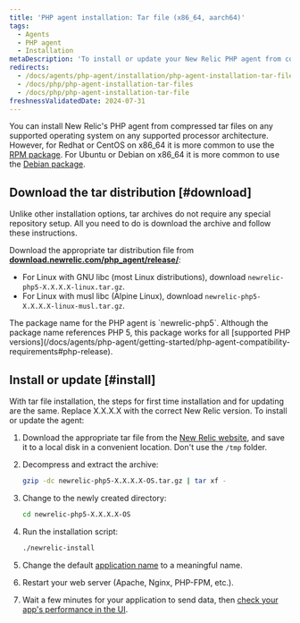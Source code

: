 ```yaml
---
title: 'PHP agent installation: Tar file (x86_64, aarch64)'
tags:
  - Agents
  - PHP agent
  - Installation
metaDescription: 'To install or update your New Relic PHP agent from compressed tar archives, start here.'
redirects:
  - /docs/agents/php-agent/installation/php-agent-installation-tar-file
  - /docs/php/php-agent-installation-tar-files
  - /docs/php/php-agent-installation-tar-file
freshnessValidatedDate: 2024-07-31
---
```


You can install New Relic's PHP agent from compressed tar files on any supported operating system on any supported processor architecture. However, for Redhat or CentOS on x86_64 it is more common to use the [RPM package](/docs/agents/php-agent/installation/php-agent-installation-aws-linux-redhat-centos/). For Ubuntu or Debian on x86_64 it is more common to use the [Debian package](/docs/agents/php-agent/installation/php-agent-installation-ubuntu-debian).

## Download the tar distribution [#download]

Unlike other installation options, tar archives do not require any special repository setup. All you need to do is download the archive and follow these instructions.

Download the appropriate tar distribution file from <DNT>**[download.newrelic.com/php_agent/release/](https://download.newrelic.com/php_agent/release/)**</DNT>:

* For Linux with GNU libc (most Linux distributions), download `newrelic-php5-X.X.X.X-linux.tar.gz`.
* For Linux with musl libc (Alpine Linux), download `newrelic-php5-X.X.X.X-linux-musl.tar.gz`.

<Callout variant="tip">
  The package name for the PHP agent is `newrelic-php5`. Although the package name references PHP 5, this package works for all [supported PHP versions](/docs/agents/php-agent/getting-started/php-agent-compatibility-requirements#php-release).
</Callout>

## Install or update [#install]

With tar file installation, the steps for first time installation and for updating are the same. Replace X.X.X.X with the correct New Relic version. To install or update the agent:

1. Download the appropriate tar file from the [New Relic website](https://download.newrelic.com/php_agent/release/), and save it to a local disk in a convenient location. Don't use the `/tmp` folder.
2. Decompress and extract the archive:

   ```bash
   gzip -dc newrelic-php5-X.X.X.X-OS.tar.gz | tar xf -
   ```
3. Change to the newly created directory:

   ```bash
   cd newrelic-php5-X.X.X.X-OS
   ```
4. Run the installation script:

   ```bash
   ./newrelic-install
   ```
5. Change the default [application name](/docs/site/naming-your-application) to a meaningful name.
6. Restart your web server (Apache, Nginx, PHP-FPM, etc.).
7. Wait a few minutes for your application to send data, then [check your app's performance in the UI](/docs/apm/applications-menu/monitoring/apm-overview-page).

<InstallFeedback/>

